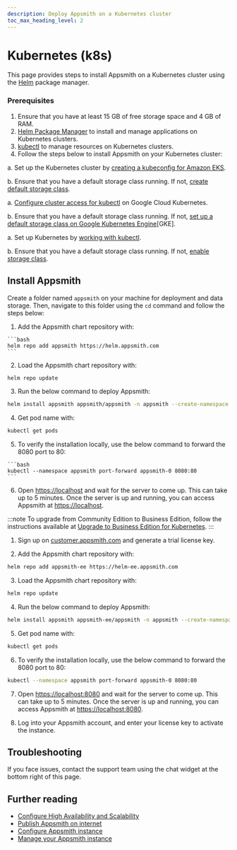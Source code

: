 ```yaml
---
description: Deploy Appsmith on a Kubernetes cluster
toc_max_heading_level: 2
---
```


# Kubernetes (k8s)

This page provides steps to install Appsmith on a Kubernetes cluster using the [Helm](https://helm.sh) package manager.

### Prerequisites
1. Ensure that you have at least 15 GB of free storage space and 4 GB of RAM.
2. [Helm Package Manager](https://helm.sh/docs/intro/install/) to install and manage applications on Kubernetes clusters.
3. [kubectl](https://kubernetes.io/docs/tasks/tools/#kubectl) to manage resources on Kubernetes clusters.
4. Follow the steps below to install Appsmith on your Kubernetes cluster:

<Tabs groupId="configurations" queryString="current-configuration">
 <TabItem label="AWS EKS" value="AWSEKS">

  a. Set up the Kubernetes cluster by [creating a kubeconfig for Amazon EKS](https://docs.aws.amazon.com/eks/latest/userguide/create-kubeconfig.html).

  b. Ensure that you have a default storage class running. If not, [create default storage class](https://docs.aws.amazon.com/eks/latest/userguide/storage-classes.html).

</TabItem>
<TabItem label="Google Cloud Kubernetes" value="GoogleCloudKubernetes">

  a. [Configure cluster access for kubectl](https://cloud.google.com/kubernetes-engine/docs/how-to/cluster-access-for-kubectl) on Google Cloud Kubernetes.

  b. Ensure that you have a default storage class running. If not, [set up a default storage class on Google Kubernetes Engine](https://cloud.google.com/anthos/clusters/docs/on-prem/1.3/how-to/default-storage-class)[GKE].

</TabItem>
<TabItem label="Microk8s" value="Microk8s">

  a. Set up Kubernetes by [working with kubectl](https://microk8s.io/docs/working-with-kubectl).

  b. Ensure that you have a default storage class running. If not, [enable storage class](https://microk8s.io/docs/command-reference#heading--microk8s-enable).
    
</TabItem>
</Tabs>

## Install Appsmith

Create a folder named `appsmith` on your machine for deployment and data storage. Then, navigate to this folder using the `cd` command and follow the steps below:

<Tabs groupId="appsmithEditions" queryString="current-edition">
  <TabItem label="Community Edition" value="communityEdition"> 

  1. Add the Appsmith chart repository with:

    ```bash
    helm repo add appsmith https://helm.appsmith.com
    ```

  2. Load the Appsmith chart repository with:
  ```bash
  helm repo update
  ```

  3. Run the below command to deploy Appsmith:
  ```bash
  helm install appsmith appsmith/appsmith -n appsmith --create-namespace
  ```

  4. Get pod name with:

  ```bash
  kubectl get pods
  ```

  5. To verify the installation locally, use the below command to forward the 8080 port to 80:
  
    ```bash
    kubectl --namespace appsmith port-forward appsmith-0 8080:80
    ```

  6. Open [https://localhost](https://localhost) and wait for the server to come up. This can take up to 5 minutes. Once the server is up and running, you can access Appsmith at [https://localhost](https://localhost).

</TabItem>
<TabItem label="Business Edition" value="businessEdition"> 

:::note
To upgrade from Community Edition to Business Edition, follow the instructions available at [Upgrade to Business Edition for Kubernetes](/getting-started/setup/upgrade-to-business-edition/kubernetes).
:::

1. Sign up on [customer.appsmith.com](https://customer.appsmith.com/) and generate a trial license key.

2. Add the Appsmith chart repository with:

  ```bash
  helm repo add appsmith-ee https://helm-ee.appsmith.com
  ```
3. Load the Appsmith chart repository with:

  ```bash
  helm repo update
  ```

4. Run the below command to deploy Appsmith:

  ```bash
  helm install appsmith appsmith-ee/appsmith -n appsmith --create-namespace
  ```

5. Get pod name with:

  ```bash
  kubectl get pods
  ```

6. To verify the installation locally, use the below command to forward the 8080 port to 80:
  
  ```bash
  kubectl --namespace appsmith port-forward appsmith-0 8080:80
  ```

7. Open [https://localhost:8080](https://localhost:8080) and wait for the server to come up. This can take up to 5 minutes. Once the server is up and running, you can access Appsmith at [https://localhost:8080](https://localhost:8080).

8. Log into your Appsmith account, and enter your license key to activate the instance.


</TabItem>
</Tabs>   

## Troubleshooting
If you face issues, contact the support team using the chat widget at the bottom right of this page.

## Further reading

* [Configure High Availability and Scalability](/getting-started/setup/installation-guides/kubernetes/configure-high-availability)
* [Publish Appsmith on internet](/getting-started/setup/installation-guides/kubernetes/publish-appsmith-online)
* [Configure Appsmith instance](/getting-started/setup/instance-configuration#configure-helm-installations)
* [Manage your Appsmith instance](/getting-started/setup/instance-management)
